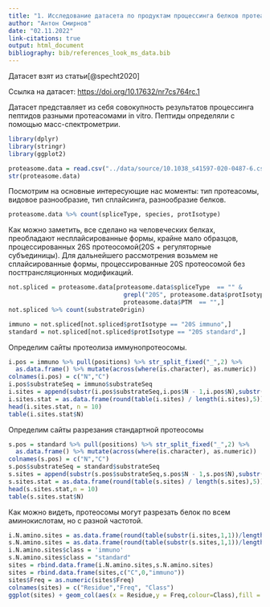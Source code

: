 ```yaml
---
title: "1. Исследование датасета по продуктам процессинга белков протеасомой."
author: "Антон Смирнов"
date: "02.11.2022"
link-citations: true
output: html_document
bibliography: bib/references_look_ms_data.bib
---
```


Датасет взят из статьи[@specht2020]

Ссылка на датасет: <https://doi.org/10.17632/nr7cs764rc.1>

Датасет представляет из себя совокупность результатов процессинга пептидов разными протеасомами in vitro. Пептиды определяли с помощью масс-спектрометрии.

```r
library(dplyr)
library(stringr)
library(ggplot2)

proteasome.data = read.csv("../data/source/10.1038_s41597-020-0487-6.csv")
str(proteasome.data)
```

Посмотрим на основные интересующие нас моменты: тип протеасомы, видовое разнообразие, тип сплайсинга, разнообразие белков.

```r
proteasome.data %>% count(spliceType, species, protIsotype)
```

Как можно заметить, все сделано на человеческих белках, преобладают несплайсированные формы, крайне мало образцов, процессированных 26S протеосомой(20S + регуляторные субъединицы). Для дальнейшего рассмотрения возьмем не сплайсированные формы, процессированные 20S протеосомой без посттрансляционных модификаций.

```r
not.spliced = proteasome.data[proteasome.data$spliceType  == "" & 
                                grepl("20S", proteasome.data$protIsotype) &
                                proteasome.data$PTM  == "",]
not.spliced %>% count(substrateOrigin)

immuno = not.spliced[not.spliced$protIsotype == "20S immuno",]
standard = not.spliced[not.spliced$protIsotype == "20S standard",]
```

Определим сайты протеолиза иммунопротеосомы.

```r
i.pos = immuno %>% pull(positions) %>% str_split_fixed("_",2) %>% 
  as.data.frame() %>% mutate(across(where(is.character), as.numeric))
colnames(i.pos) = c("N","C")
i.pos$substrateSeq = immuno$substrateSeq
i.sites = append(substr(i.pos$substrateSeq,i.pos$N - 1,i.pos$N),substr(i.pos$substrateSeq,i.pos$C,i.pos$C+1))             
i.sites.stat = as.data.frame(round(table(i.sites) / length(i.sites),5))%>% mutate(N = substr(i.sites,1,1))
head(i.sites.stat, n = 10)
table(i.sites.stat$N)

```

Определим сайты разрезания стандартной протеосомы

```r
s.pos = standard %>% pull(positions) %>% str_split_fixed("_",2) %>% 
  as.data.frame() %>% mutate(across(where(is.character), as.numeric))
colnames(s.pos) = c("N","C")
s.pos$substrateSeq = standard$substrateSeq
s.sites = append(substr(s.pos$substrateSeq,s.pos$N - 1,s.pos$N),substr(s.pos$substrateSeq,s.pos$C,s.pos$C+1))             
s.sites.stat = as.data.frame(round(table(s.sites) / length(s.sites),5))%>% mutate(N = substr(s.sites,1,1))
head(s.sites.stat,n = 10)
table(s.sites.stat$N)
```

Как можно видеть, протеосомы могут разрезать белок по всем аминокислотам, но с разной частотой.

```r
i.N.amino.sites = as.data.frame(round(table(substr(i.sites,1,1))/length(i.sites),5))
s.N.amino.sites = as.data.frame(round(table(substr(s.sites,1,1))/length(s.sites),5))
i.N.amino.sites$class = 'immuno'
s.N.amino.sites$class = "standard"
sites = rbind.data.frame(i.N.amino.sites,s.N.amino.sites)
sites = rbind.data.frame(sites,c("C",0,"immuno"))
sites$Freq = as.numeric(sites$Freq)
colnames(sites) = c("Residue","Freq", "Class")
ggplot(sites) + geom_col(aes(x = Residue,y = Freq,colour=Class),fill = "white",position = "dodge")+scale_color_manual(values = c("immuno" = "green","standard" = "red"))


```
